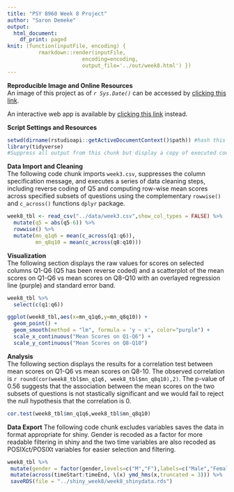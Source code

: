 ```yaml
---
title: "PSY 8960 Week 8 Project"
author: "Saron Demeke"
output: 
  html_document:
    df_print: paged
knit: (function(inputFile, encoding) { 
          rmarkdown::render(inputFile,
                        encoding=encoding, 
                        output_file='../out/week8.html') })
---
```


__Reproducible Image and Online Resources__\
An image of this project as of *`r Sys.Date()`* can be accessed by [clicking this link](https://mybinder.org/v2/gh/sdemeke/psy8960-week8.git/HEAD?urlpath=rstudio).\

An interactive web app is available by [clicking this link](https://sdemeke.shinyapps.io/shiny_week8/) instead.

__Script Settings and Resources__
```r
setwd(dirname(rstudioapi::getActiveDocumentContext()$path)) #hash this out in binder!
library(tidyverse)
#Suppress all output from this chunk but display a copy of executed code.Only output is suppressed message from tidyverse call
```

__Data Import and Cleaning__\
The following code chunk imports `week3.csv`, suppresses the column specification message, and executes\ a series of data cleaning steps, including reverse coding of Q5 and computing row-wise mean scores across specified subsets\ of questions using the complementary `rowwise()` and `c_across()` functions `dplyr` package.
```r
week8_tbl <- read_csv("../data/week3.csv",show_col_types = FALSE) %>% 
  mutate(q5 = abs(q5-6)) %>% 
  rowwise() %>% 
  mutate(mn_q1q6 = mean(c_across(q1:q6)),
         mn_q8q10 = mean(c_across(q8:q10)))
```

__Visualization__\
The following section displays the raw values for scores on selected columns Q1-Q6 (Q5 has been reverse coded)\ and a scatterplot of the mean scores on Q1-Q6 vs mean scores on Q8-Q10 with an overlayed\ regression line (purple) and standard error band. 
```r
week8_tbl %>% 
  select(c(q1:q6))

ggplot(week8_tbl,aes(x=mn_q1q6,y=mn_q8q10)) +
  geom_point() +
  geom_smooth(method = "lm", formula = 'y ~ x', color="purple") +
  scale_x_continuous("Mean Scores on Q1-Q6") +
  scale_y_continuous("Mean Scores on Q8-Q10")
```

__Analysis__\
The following section displays the results for a correlation test between mean scores on Q1-Q6 vs mean scores on Q8-10.\ The observed correlation is `r round(cor(week8_tbl$mn_q1q6, week8_tbl$mn_q8q10),2)`.\ The p-value of 0.56 suggests that the association between the mean scores on the two subsets of questions is not stastically significant and\ we would fail to reject the null hypothesis that the correlation is 0.
```r
cor.test(week8_tbl$mn_q1q6,week8_tbl$mn_q8q10) 
```

__Data Export__
The following code chunk excludes variables saves the data in format appropriate for shiny.
Gender is recoded\ as a factor for more readable filtering in shiny and the two time variables are also recoded as POSIXct/POSIXt variables for easier selection and filtering.
```r
week8_tbl %>% 
 mutate(gender = factor(gender,levels=c("M","F"),labels=c("Male","Female"))) %>% 
 mutate(across(timeStart:timeEnd, \(x) ymd_hms(x,truncated = 3))) %>% 
 saveRDS(file = "../shiny_week8/week8_shinydata.rds")
```






